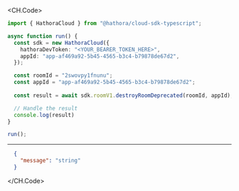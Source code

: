 
<CH.Code>
```typescript DestroyRoomDeprecated.ts
import { HathoraCloud } from "@hathora/cloud-sdk-typescript";

async function run() {
  const sdk = new HathoraCloud({
    hathoraDevToken: "<YOUR_BEARER_TOKEN_HERE>",
    appId: "app-af469a92-5b45-4565-b3c4-b79878de67d2",
  });

  const roomId = "2swovpy1fnunu";
  const appId = "app-af469a92-5b45-4565-b3c4-b79878de67d2";
  
  const result = await sdk.roomV1.destroyRoomDeprecated(roomId, appId);

  // Handle the result
  console.log(result)
}

run();
```
---

```json Example Response
  {
    "message": "string"
  }
```
</CH.Code>
